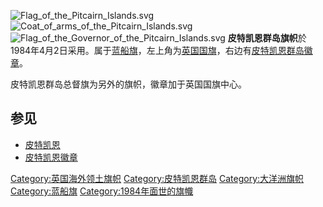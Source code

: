 {{Expand|time=2018-04-06T10:25:54+00:00}}
[[File:Flag_of_the_Pitcairn_Islands.svg|thumb]]
[[File:Coat_of_arms_of_the_Pitcairn_Islands.svg|thumb]]
[[File:Flag_of_the_Governor_of_the_Pitcairn_Islands.svg|thumb]]
'''皮特凯恩群岛旗帜'''於1984年4月2日采用。属于[[蓝船旗|蓝船旗]]，左上角为[[英国国旗|英国国旗]]，右边有[[皮特凯恩群岛徽章|皮特凯恩群岛徽章]]。

皮特凯恩群岛总督旗为另外的旗帜，徽章加于英国国旗中心。

== 参见 ==
*[[皮特凯恩|皮特凯恩]]
* [[皮特凯恩徽章|皮特凯恩徽章]]

{{大洋洲題目|旗帜}}

{{Flag-stub}}
[[Category:英国海外领土旗帜|Category:英国海外领土旗帜]]
[[Category:皮特凯恩群岛|Category:皮特凯恩群岛]]
[[Category:大洋洲旗帜|Category:大洋洲旗帜]]
[[Category:蓝船旗|Category:蓝船旗]]
[[Category:1984年面世的旗幟|Category:1984年面世的旗幟]]